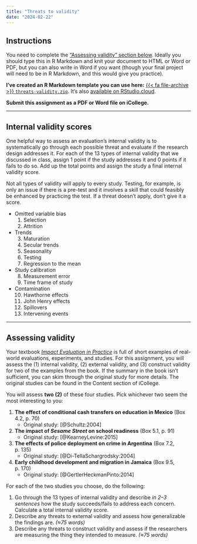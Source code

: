 ```yaml
---
title: "Threats to validity"
date: "2024-02-22"
---
```


## Instructions

You need to complete the ["Assessing validity" section below](/assignment/04-eval-threats.qmd#assessing-validity-1). Ideally you should type this in R Markdown and knit your document to HTML or Word or PDF, but you can also write in Word if you want (though your final project will need to be in R Markdown, and this would give you practice).

**I've created an R Markdown template you can use here:** [{{< fa file-archive >}} `threats-validity.zip`](/projects/threats-validity.zip). It's also [available on RStudio.cloud](https://rstudio.cloud/spaces/269500/content/4357671).

**Submit this assignment as a PDF or Word file on iCollege.**

---

## Internal validity scores

One helpful way to assess an evaluation's internal validity is to systematically go through each possible threat and evaluate if the research design addresses it. For each of the 13 types of internal validity that we discussed in class, assign 1 point if the study addresses it and 0 points if it fails to do so. Add up the total points and assign the study a final internal validity score.

Not all types of validity will apply to every study. Testing, for example, is only an issue if there is a pre-test and it involves a skill that could feasibly be enhanced by practicing the test. If a threat doesn't apply, don't give it a score.

- Omitted variable bias
    1. Selection
    2. Attrition
- Trends
    3. Maturation
    4. Secular trends
    5. Seasonality
    6. Testing
    7. Regression to the mean
- Study calibration
    8. Measurement error
    9. Time frame of study
- Contamination
    10. Hawthorne effects
    11. John Henry effects
    12. Spillovers
    13. Intervening events

---

## Assessing validity

Your textbook [*Impact Evaluation in Practice*](https://openknowledge.worldbank.org/handle/10986/25030) is full of short examples of real-world evaluations, experiments, and studies. For this assignment, you will assess the (1) internal validity, (2) external validity, and (3) construct validity for two of the examples from the book. If the summary in the book isn't sufficient, you can skim through the original study for more details. The original studies can be found in the Content section of iCollege.

You will assess **two (2)** of these four studies. Pick whichever two seem the most interesting to you:

1. **The effect of conditional cash transfers on education in Mexico** (Box 4.2, p. 70) 
    - Original study: [@Schultz:2004]
2. **The impact of *Sesame Street* on school readiness** (Box 5.1, p. 91) 
    - Original study: [@KearneyLevine:2015]
3. **The effects of police deployment on crime in Argentina** (Box 7.2, p. 135)
    - Original study: [@Di-TellaSchargrodsky:2004]
4. **Early childhood development and migration in Jamaica** (Box 9.5, p. 170)
    - Original study: [@GertlerHeckmanPinto:2014]

For each of the two studies you choose, do the following:

1. Go through the 13 types of internal validity and describe *in 2–3 sentences* how the study succeeds/fails to address each concern. Calculate a total internal validity score.
2. Describe any threats to external validity and assess how generalizable the findings are. *(≈75 words)*
3. Describe any threats to construct validity and assess if the researchers are measuring the thing they intended to measure. *(≈75 words)*
